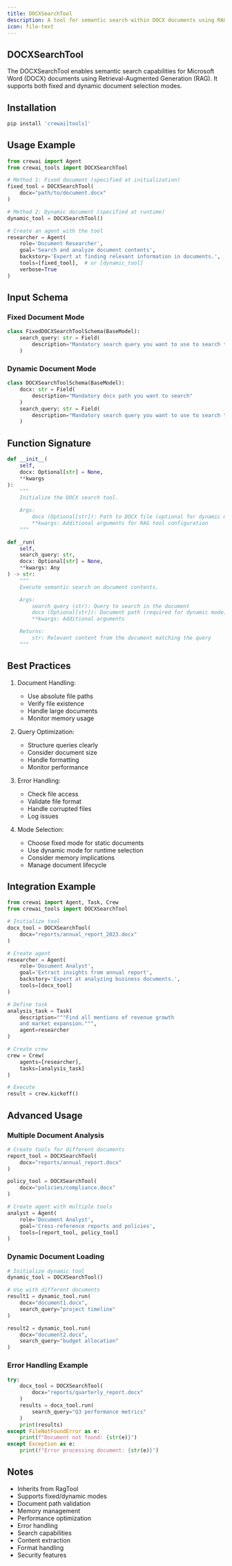 ```yaml
---
title: DOCXSearchTool
description: A tool for semantic search within DOCX documents using RAG capabilities
icon: file-text
---
```


## DOCXSearchTool

The DOCXSearchTool enables semantic search capabilities for Microsoft Word (DOCX) documents using Retrieval-Augmented Generation (RAG). It supports both fixed and dynamic document selection modes.

## Installation

```bash
pip install 'crewai[tools]'
```

## Usage Example

```python
from crewai import Agent
from crewai_tools import DOCXSearchTool

# Method 1: Fixed document (specified at initialization)
fixed_tool = DOCXSearchTool(
    docx="path/to/document.docx"
)

# Method 2: Dynamic document (specified at runtime)
dynamic_tool = DOCXSearchTool()

# Create an agent with the tool
researcher = Agent(
    role='Document Researcher',
    goal='Search and analyze document contents',
    backstory='Expert at finding relevant information in documents.',
    tools=[fixed_tool],  # or [dynamic_tool]
    verbose=True
)
```

## Input Schema

### Fixed Document Mode
```python
class FixedDOCXSearchToolSchema(BaseModel):
    search_query: str = Field(
        description="Mandatory search query you want to use to search the DOCX's content"
    )
```

### Dynamic Document Mode
```python
class DOCXSearchToolSchema(BaseModel):
    docx: str = Field(
        description="Mandatory docx path you want to search"
    )
    search_query: str = Field(
        description="Mandatory search query you want to use to search the DOCX's content"
    )
```

## Function Signature

```python
def __init__(
    self,
    docx: Optional[str] = None,
    **kwargs
):
    """
    Initialize the DOCX search tool.

    Args:
        docx (Optional[str]): Path to DOCX file (optional for dynamic mode)
        **kwargs: Additional arguments for RAG tool configuration
    """

def _run(
    self,
    search_query: str,
    docx: Optional[str] = None,
    **kwargs: Any
) -> str:
    """
    Execute semantic search on document contents.

    Args:
        search_query (str): Query to search in the document
        docx (Optional[str]): Document path (required for dynamic mode)
        **kwargs: Additional arguments

    Returns:
        str: Relevant content from the document matching the query
    """
```

## Best Practices

1. Document Handling:
   - Use absolute file paths
   - Verify file existence
   - Handle large documents
   - Monitor memory usage

2. Query Optimization:
   - Structure queries clearly
   - Consider document size
   - Handle formatting
   - Monitor performance

3. Error Handling:
   - Check file access
   - Validate file format
   - Handle corrupted files
   - Log issues

4. Mode Selection:
   - Choose fixed mode for static documents
   - Use dynamic mode for runtime selection
   - Consider memory implications
   - Manage document lifecycle

## Integration Example

```python
from crewai import Agent, Task, Crew
from crewai_tools import DOCXSearchTool

# Initialize tool
docx_tool = DOCXSearchTool(
    docx="reports/annual_report_2023.docx"
)

# Create agent
researcher = Agent(
    role='Document Analyst',
    goal='Extract insights from annual report',
    backstory='Expert at analyzing business documents.',
    tools=[docx_tool]
)

# Define task
analysis_task = Task(
    description="""Find all mentions of revenue growth 
    and market expansion.""",
    agent=researcher
)

# Create crew
crew = Crew(
    agents=[researcher],
    tasks=[analysis_task]
)

# Execute
result = crew.kickoff()
```

## Advanced Usage

### Multiple Document Analysis
```python
# Create tools for different documents
report_tool = DOCXSearchTool(
    docx="reports/annual_report.docx"
)

policy_tool = DOCXSearchTool(
    docx="policies/compliance.docx"
)

# Create agent with multiple tools
analyst = Agent(
    role='Document Analyst',
    goal='Cross-reference reports and policies',
    tools=[report_tool, policy_tool]
)
```

### Dynamic Document Loading
```python
# Initialize dynamic tool
dynamic_tool = DOCXSearchTool()

# Use with different documents
result1 = dynamic_tool.run(
    docx="document1.docx",
    search_query="project timeline"
)

result2 = dynamic_tool.run(
    docx="document2.docx",
    search_query="budget allocation"
)
```

### Error Handling Example
```python
try:
    docx_tool = DOCXSearchTool(
        docx="reports/quarterly_report.docx"
    )
    results = docx_tool.run(
        search_query="Q3 performance metrics"
    )
    print(results)
except FileNotFoundError as e:
    print(f"Document not found: {str(e)}")
except Exception as e: 
    print(f"Error processing document: {str(e)}")
```

## Notes

- Inherits from RagTool
- Supports fixed/dynamic modes
- Document path validation
- Memory management
- Performance optimization
- Error handling
- Search capabilities
- Content extraction
- Format handling
- Security features
